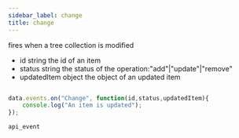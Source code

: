 ```yaml
---
sidebar_label: change
title: change
---
```



          


<Short>
 fires when a tree collection is modified
	

</Short>



- id				string		the id of an item
- status			string 		the status of the operation:"add"|"update"|"remove"
- updatedItem		object		the object of an updated item		


~~~js

data.events.on("Change", function(id,status,updatedItem){
	console.log("An item is updated");
});


~~~
	api_event

<Descr>






</Descr>

